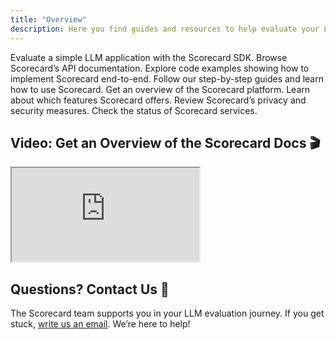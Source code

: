 ```yaml
---
title: "Overview"
description: Here you find guides and resources to help evaluate your LLM applications with Scorecard.
---
```


<CardGroup cols={2}>
  <Card title="Quickstart" icon="rocket" href="/docs/documentation/how-to-use-scorecard/quickstart/python">
    Evaluate a simple LLM application with the Scorecard SDK.
  </Card>
  <Card title="API Reference" icon="book" href="/docs/api-reference/overview">
    Browse Scorecard’s API documentation.
  </Card>
  <Card title="Cookbooks" icon="utensils" href="/docs/documentation/how-to-use-scorecard/cookbooks">
    Explore code examples showing how to implement Scorecard end-to-end.
  </Card>
  <Card title="Guides" icon="book-open" href="/docs/documentation/how-to-use-scorecard/guides/create-a-testset/using-the-testset-ui">
    Follow our step-by-step guides and learn how to use Scorecard.
  </Card>
  <Card title="Scorecard Overview" icon="gear" href="/docs/documentation/introduction/what-is-scorecard">
    Get an overview of the Scorecard platform.
  </Card>
  <Card title="Features" icon="wand-magic" href="/docs/documentation/features/prompt-management">
    Learn about which features Scorecard offers.
  </Card>
  <Card title="Privacy & Security" icon="shield" href="https://trust.getscorecard.ai/">
    Review Scorecard’s privacy and security measures.
  </Card>
  <Card title="Service Status" icon="wrench" href="https://status.getscorecard.ai/">
    Check the status of Scorecard services.
  </Card>
</CardGroup>

## Video: Get an Overview of the Scorecard Docs 🎬
<Frame>
<iframe
  className="w-full aspect-video"
  src="https://drive.google.com/file/d/1AhmSuke-joeSB6Byz-0ew7DSlXzHw2hC/preview"
  allow="autoplay; encrypted-media"
  allowfullscreen>
</iframe>
</Frame>

## Questions? Contact Us 💬

The Scorecard team supports you in your LLM evaluation journey. If you get stuck, [write us an email](mailto:team@getscorecard.ai). We’re here to help!
